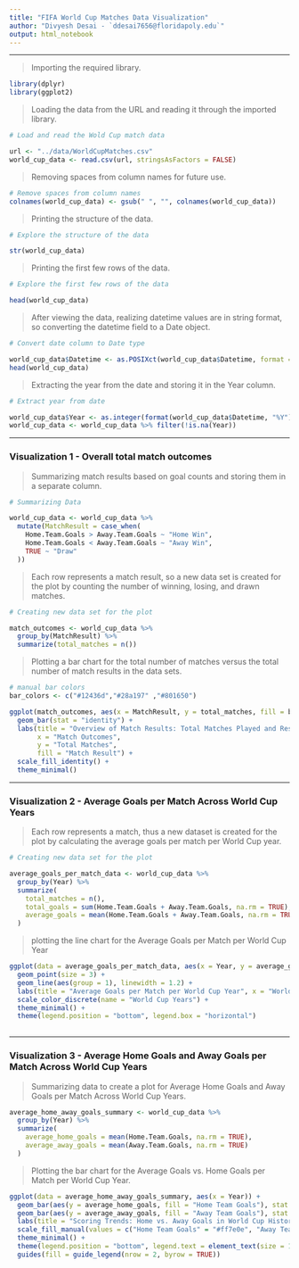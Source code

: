 ```yaml
---
title: "FIFA World Cup Matches Data Visualization"
author: "Divyesh Desai - `ddesai7656@floridapoly.edu`"
output: html_notebook
---
```

***

> Importing the required library.

```r

library(dplyr)
library(ggplot2)
```


> Loading the data from the URL and reading it through the imported library.

```r
# Load and read the Wold Cup match data

url <- "../data/WorldCupMatches.csv"
world_cup_data <- read.csv(url, stringsAsFactors = FALSE)
```

> Removing spaces from column names for future use.

```r
# Remove spaces from column names
colnames(world_cup_data) <- gsub(" ", "", colnames(world_cup_data))
```

> Printing the structure of the data.

```r
# Explore the structure of the data

str(world_cup_data)
```

> Printing the first few rows of the data.

```r
# Explore the first few rows of the data

head(world_cup_data)
```

> After viewing the data, realizing datetime values are in string format, so converting the datetime field to a Date object.

```r
# Convert date column to Date type

world_cup_data$Datetime <- as.POSIXct(world_cup_data$Datetime, format = "%d %b %Y - %H:%M")
head(world_cup_data)
```


> Extracting the year from the date and storing it in the Year column.

```r
# Extract year from date

world_cup_data$Year <- as.integer(format(world_cup_data$Datetime, "%Y"))
world_cup_data <- world_cup_data %>% filter(!is.na(Year))

```


***

### Visualization 1 - Overall total match outcomes

> Summarizing match results based on goal counts and storing them in a separate column.

```r
# Summarizing Data

world_cup_data <- world_cup_data %>%
  mutate(MatchResult = case_when(
    Home.Team.Goals > Away.Team.Goals ~ "Home Win",
    Home.Team.Goals < Away.Team.Goals ~ "Away Win",
    TRUE ~ "Draw"
  ))

```

> Each row represents a match result, so a new data set is created for the plot by counting the number of winning, losing, and drawn matches.

```r
# Creating new data set for the plot

match_outcomes <- world_cup_data %>%
  group_by(MatchResult) %>%
  summarize(total_matches = n())
```

> Plotting a bar chart for the total number of matches versus the total number of match results in the data sets.

```r

# manual bar colors
bar_colors <- c("#12436d","#28a197" ,"#801650")

ggplot(match_outcomes, aes(x = MatchResult, y = total_matches, fill = bar_colors)) +
  geom_bar(stat = "identity") +
  labs(title = "Overview of Match Results: Total Matches Played and Resulting Outcomes",
       x = "Match Outcomes",
       y = "Total Matches",
       fill = "Match Result") +
  scale_fill_identity() +
  theme_minimal() 
```

***

### Visualization 2 - Average Goals per Match Across World Cup Years

> Each row represents a match, thus a new dataset is created for the plot by calculating the average goals per match per World Cup year.

```r
# Creating new data set for the plot

average_goals_per_match_data <- world_cup_data %>%
  group_by(Year) %>%
  summarize(
    total_matches = n(),
    total_goals = sum(Home.Team.Goals + Away.Team.Goals, na.rm = TRUE),
    average_goals = mean(Home.Team.Goals + Away.Team.Goals, na.rm = TRUE)
  )
```

> plotting the line chart for the Average Goals per Match per World Cup Year

```r

ggplot(data = average_goals_per_match_data, aes(x = Year, y = average_goals, color = as.factor(Year))) +
  geom_point(size = 3) +
  geom_line(aes(group = 1), linewidth = 1.2) +
  labs(title = "Average Goals per Match per World Cup Year", x = "World Cup Years", y = "Average Goals") +
  scale_color_discrete(name = "World Cup Years") +
  theme_minimal() +
  theme(legend.position = "bottom", legend.box = "horizontal")
  
```
***

### Visualization 3 - Average Home Goals and Away Goals per Match Across World Cup Years

> Summarizing data to create a plot for Average Home Goals and Away Goals per Match Across World Cup Years.

```r

average_home_away_goals_summary <- world_cup_data %>%
  group_by(Year) %>%
  summarize(
    average_home_goals = mean(Home.Team.Goals, na.rm = TRUE),
    average_away_goals = mean(Away.Team.Goals, na.rm = TRUE)
  )

```


> Plotting the bar chart for the Average Goals vs. Home Goals per Match per World Cup Year.

```r

ggplot(data = average_home_away_goals_summary, aes(x = Year)) +
  geom_bar(aes(y = average_home_goals, fill = "Home Team Goals"), stat = "identity", position = "dodge") +
  geom_bar(aes(y = average_away_goals, fill = "Away Team Goals"), stat = "identity", position = "dodge") +
  labs(title = "Scoring Trends: Home vs. Away Goals in World Cup History", y = "Average Goals" , x = "World Cup Match Years") +
  scale_fill_manual(values = c("Home Team Goals" = "#ff7e0e", "Away Team Goals" = "#1f77b4"), name = "Goal Types") +
  theme_minimal() +
  theme(legend.position = "bottom", legend.text = element_text(size = 10), legend.title = element_text(size = 12)) +
  guides(fill = guide_legend(nrow = 2, byrow = TRUE))
  
```